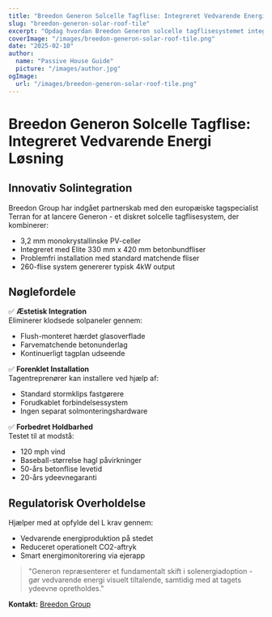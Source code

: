 ```yaml
---
title: "Breedon Generon Solcelle Tagflise: Integreret Vedvarende Energi Løsning"
slug: "breedon-generon-solar-roof-tile"
excerpt: "Opdag hvordan Breedon Generon solcelle tagflisesystemet integrerer vedvarende energiproduktion med traditionelle tagæstetik."
coverImage: "/images/breedon-generon-solar-roof-tile.png"
date: "2025-02-10"
author:
  name: "Passive House Guide"
  picture: "/images/author.jpg"
ogImage:
  url: "/images/breedon-generon-solar-roof-tile.png"
---
```


# Breedon Generon Solcelle Tagflise: Integreret Vedvarende Energi Løsning

## Innovativ Solintegration

Breedon Group har indgået partnerskab med den europæiske tagspecialist Terran for at lancere Generon - et diskret solcelle tagflisesystem, der kombinerer:

- 3,2 mm monokrystallinske PV-celler
- Integreret med Elite 330 mm x 420 mm betonbundfliser
- Problemfri installation med standard matchende fliser
- 260-flise system genererer typisk 4kW output

## Nøglefordele

✅ **Æstetisk Integration**  
Eliminerer klodsede solpaneler gennem:
- Flush-monteret hærdet glasoverflade
- Farvematchende betonunderlag
- Kontinuerligt tagplan udseende

✅ **Forenklet Installation**  
Tagentreprenører kan installere ved hjælp af:
- Standard stormklips fastgørere
- Forudkablet forbindelsessystem
- Ingen separat solmonteringshardware

✅ **Forbedret Holdbarhed**  
Testet til at modstå:
- 120 mph vind
- Baseball-størrelse hagl påvirkninger
- 50-års betonflise levetid
- 20-års ydeevnegaranti

## Regulatorisk Overholdelse

Hjælper med at opfylde del L krav gennem:
- Vedvarende energiproduktion på stedet
- Reduceret operationelt CO2-aftryk
- Smart energimonitorering via ejerapp

> "Generon repræsenterer et fundamentalt skift i solenergiadoption - gør vedvarende energi visuelt tiltalende, samtidig med at tagets ydeevne opretholdes."  

**Kontakt:** [Breedon Group](https://www.breedongroup.com)